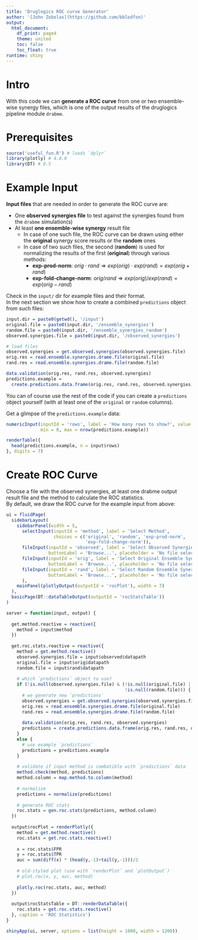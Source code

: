 ```yaml
---
title: 'Druglogics ROC curve Generator'
author: '[John Zobolas](https://github.com/bblodfon)'
output:
  html_document:
    df_print: paged
    theme: united
    toc: false
    toc_float: true
runtime: shiny
---
```


# Intro

With this code we can **generate a ROC curve** from one or two ensemble-wise 
synergy files, which is one of the output results of the druglogics pipeline 
module `drabme`.

# Prerequisites

```r
source('useful_fun.R') # loads `dplyr`
library(plotly) # 4.8.0
library(DT) # 0.5
```

# Example Input

**Input files** that are needed in order to generate the ROC curve are:

- One **observed synergies file** to test against the synergies found from the 
`drabme` simulation(s)
- At least **one ensemble-wise synergy** result file
  - In case of one such file, the ROC curve can be drawn using either the 
  **original** synergy score results or the **random** ones
  - In case of two such files, the second (**random**) is used for normalizing 
  the results of the first (**original**) through various methods:
    - **exp-prod-norm**: $orig\cdot rand\Rightarrow exp(orig)\cdot exp(rand)=exp(orig+rand)$
    - **exp-fold-change-norm**: $orig/ rand\Rightarrow exp(orig)/ exp(rand)=exp(orig-rand)$

Check in the `input/` dir for example files and their format.  
In the next section we show how to create a combined `predictions` object from
such files:
```r
input.dir = paste0(getwd(), '/input')
original.file = paste0(input.dir, '/ensemble_synergies')
random.file = paste0(input.dir, '/ensemble_synergies_random')
observed.synergies.file = paste0(input.dir, '/observed_synergies')

# load files
observed.synergies = get.observed.synergies(observed.synergies.file)
orig.res = read.ensemble.synergies.drame.file(original.file)
rand.res = read.ensemble.synergies.drame.file(random.file)

data.validation(orig.res, rand.res, observed.synergies)
predictions.example = 
  create.predictions.data.frame(orig.res, rand.res, observed.synergies)
```

You can of course use the rest of the code if you can create a `predictions` 
object yourself (with at least one of the `original` or `random` columns).  

Get a glimpse of the `predictions.example` data:
```r
numericInput(inputId = 'rows', label = 'How many rows to show?', value = 5,
             min = 0, max = nrow(predictions.example))

renderTable({
  head(predictions.example, n = input$rows)
}, digits = 7)
```

# Create ROC Curve

Choose a file with the observed synergies, at least one drabme output result 
file and the method to calculate the ROC statistics.  
By default, we draw the ROC curve for the example input from above:

```r
ui = fluidPage(
  sidebarLayout(
    sidebarPanel(width = 5,
      selectInput(inputId = 'method', label = 'Select Method', 
                  choices = c('original', 'random', 'exp-prod-norm', 
                              'exp-fold-change-norm')), 
      fileInput(inputId = 'observed', label = 'Select Observed Synergies File', 
                buttonLabel = 'Browse...', placeholder = 'No file selected'),
      fileInput(inputId = 'orig', label = 'Select Original Ensemble Synergies File', 
                buttonLabel = 'Browse...', placeholder = 'No file selected'),
      fileInput(inputId = 'rand', label = 'Select Random Ensemble Synergies File', 
                buttonLabel = 'Browse...', placeholder = 'No file selected')
      ),
    mainPanel(plotlyOutput(outputId = 'rocPlot'), width = 7)
  ),
  basicPage(DT::dataTableOutput(outputId = 'rocStatsTable'))
)

server = function(input, output) {
  
  get.method.reactive = reactive({
    method = input$method
  })
  
  get.roc.stats.reactive = reactive({
    method = get.method.reactive()
    observed.synergies.file = input$observed$datapath
    original.file = input$orig$datapath
    random.file = input$rand$datapath
  
    # which `predictions` object to use?
    if (!is.null(observed.synergies.file) & (!is.null(original.file) |
                                             !is.null(random.file))) {
      # we generate new `predictions`
      observed.synergies = get.observed.synergies(observed.synergies.file)
      orig.res = read.ensemble.synergies.drame.file(original.file)
      rand.res = read.ensemble.synergies.drame.file(random.file)
  
      data.validation(orig.res, rand.res, observed.synergies)
      predictions = create.predictions.data.frame(orig.res, rand.res, observed.synergies)
    }
    else {
      # use example `predictions`
      predictions = predictions.example
    }
  
    # validate if input method is combatible with `predictions` data
    method.check(method, predictions)
    method.column = map.method.to.column(method)
  
    # normalize
    predictions = normalize(predictions)
  
    # generate ROC stats
    roc.stats = gen.roc.stats(predictions, method.column)
  })
  
  output$rocPlot = renderPlotly({
    method = get.method.reactive()
    roc.stats = get.roc.stats.reactive()
    
    x = roc.stats$FPR
    y = roc.stats$TPR
    auc = sum(diff(x) * (head(y,-1)+tail(y,-1)))/2
  
    # old-styled plot (use with `renderPlot` and `plotOutput`)
    # plot.roc(x, y, auc, method)
  
    plotly.roc(roc.stats, auc, method)
  })
  
  output$rocStatsTable = DT::renderDataTable({
    roc.stats = get.roc.stats.reactive()
  }, caption = 'ROC Statistics')
}

shinyApp(ui, server, options = list(height = 1000, width = 1200))
```